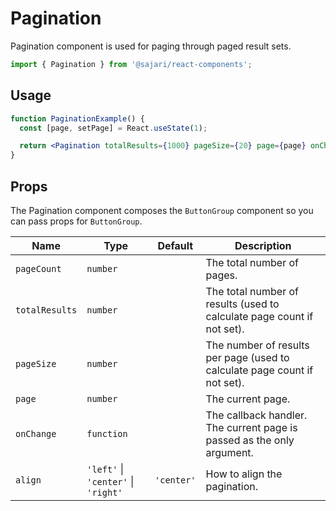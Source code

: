 
<SEO title="Pagination" description="Pagination component is used for paging through paged result sets." />

# Pagination

Pagination component is used for paging through paged result sets.

```js
import { Pagination } from '@sajari/react-components';
```

## Usage

```jsx
function PaginationExample() {
  const [page, setPage] = React.useState(1);

  return <Pagination totalResults={1000} pageSize={20} page={page} onChange={setPage} />;
}
```

## Props

The Pagination component composes the `ButtonGroup` component so you can pass props for
`ButtonGroup`.

| Name           | Type                                | Default    | Description                                                               |
| -------------- | ----------------------------------- | ---------- | ------------------------------------------------------------------------- |
| `pageCount`    | `number`                            |            | The total number of pages.                                                |
| `totalResults` | `number`                            |            | The total number of results (used to calculate page count if not set).    |
| `pageSize`     | `number`                            |            | The number of results per page (used to calculate page count if not set). |
| `page`         | `number`                            |            | The current page.                                                         |
| `onChange`     | `function`                          |            | The callback handler. The current page is passed as the only argument.    |
| `align`        | `'left'` \| `'center'` \| `'right'` | `'center'` | How to align the pagination.                                              |
